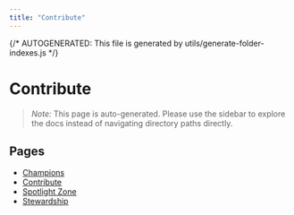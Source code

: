 ```yaml
---
title: "Contribute"
---
```


{/* AUTOGENERATED: This file is generated by utils/generate-folder-indexes.js */}

# Contribute

> _Note:_ This page is auto-generated. Please use the sidebar to explore the docs instead of
> navigating directory paths directly.

## Pages

- [Champions](/contribute/champions)
- [Contribute](/contribute/contributing)
- [Spotlight Zone](/contribute/spotlight-zone)
- [Stewardship](/contribute/stewards)
